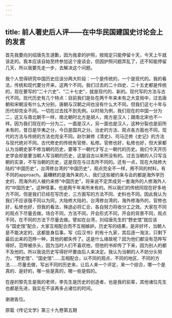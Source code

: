 ```yaml
---
---
---
```

title: 前人著史后人评——在中华民国建国史讨论会上的发言
---




首先我要向刘绍唐先生道歉，因为我拿的护照，按规定只能停留十天，今天上午就该走的。我本应该自始至终参加这个座谈会，但因护照问题弄乱了，还不知能停留几天，所以我要先走一步，去解决这个问题。

我个人觉得研究中国历史应该分两大阶段：一个是传统的，一个是现代的。我的看法，传统和现代要分开来，这两个不同。我们过去的二十四史、二十五史都是传统的，现在要写的“二十六史”、“二十七史”，就是现代的、新的。现代写的方法与古代不同。现代历史有几个特点：目前我们是处在两千年来未有之大变局中，过去唐朝和宋朝没有什么大分别，唐朝与汉朝之间也没有什么大不同。但我们这七十年与历代却完全不同。一切在过去找不到先例。以时局为例，我们现在的中国一分为二，这又与南北朝不一样，南北朝时北方是胡人，南方是汉人；跟南北宋也不一样。因为我们现在的一分为二，一面是汉人，另一面也是汉人，这种分裂也是前所未有的，昔日是华夷之分，今日是国共之分。治史的方法、观点各方面也不同，现代的方法与传统的方法也完全不同。赵尔巽修《清史》、司马迁修《史记》的方法与现代绝对不同。古代修史的传统有官修、私修。官修也好，私修也好，但大家都认为当朝史家不修当朝的历史，要等下一朝代才写上一朝代的历史。我们今天开历史学会却是要当朝人写当朝的历史，这是自古以来所没有的。过去当朝的人只写当朝的实录，不写当朝的历史，这是现在与过去所不同的。还有一点，现在大陆修大陆的“中国历史”，台湾修台湾的“中国历史”，观点完全不一样，用不同的材料，有不同的approach。最糟糕的是海外来的人，我们这些被约来与会的都是海外学历史的，而海外的人被约来修“中国历史”，将来说不定弄成另一套海外的人修海外人的“中国历史”。这种怪事，也是两千年来所未有的。所以我们的传统同现在好多地方不同，但是我们已经在写历史，三方面写的方法不同、史料也不同。因此我认为我们不应该强不同以为同，大陆修大陆的，台湾修台湾的，海外修海外的，官修也好，私修也好，但我的看法，殊途必将汇合，各自努力将收分工之效。大家在不同的观点下尽量去做。场合不同，方法不同，开会形式不同，开会的背景不同，观点不同，在不同的方法下尽量去做。譬如在台湾，刘绍唐先生的“野史馆”就应该与“国史馆”配合，大家互相配合而不互相嫉妒。历史写的结果，是非好坏，当朝人是不能决定的，这都是身后事。写《后汉书》的有十九家，其后逐一淘汰，只剩下最后出来的范晔一种，其他的都失传了。这是什么缘故呢？因为他们都没有范晔写得好。范晔被杀头，因为当时人们不喜欢他，但他的书却传了下来，因为别人的都不及他的。所以我说历史写得好坏要由后人来决定。我认为当朝的人不妨分头努力，“野史馆”、“国史馆”……互相配合，以不同的观点、不同的地区、不同的方法……尽量去做，写出不同的历史来，让后人来一个评定，来一个综合，哪一个是真的、是好的，哪一些是真的，哪一些是假的。

在座的黎先生是我的老师，李先生是历史的创造者，也是我的前辈，其他诸位先生也都是先进，我实在不该再多占诸位的时间。

谢谢各位。

原载《传记文学》第三十九卷第五期